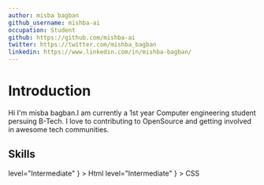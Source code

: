 ```yaml
---
author: misba bagban
github_username: mishba-ai
occupation: Student
github: https://github.com/mishba-ai
twitter: https://twitter.com/mishba_bagban
linkedin: https://www.linkedin.com/in/mishba-bagban/
---
```


# Introduction

Hi I'm misba bagban.I am currently a 1st year Computer engineering student persuing B-Tech.
I love to contributing to OpenSource and getting involved in awesome tech communities.

## Skills

<Skills>
  <Skill
    name="html"
   icon={
   <svg xmlns="http://www.w3.org/2000/svg" class="icon icon-tabler icon-tabler-brand-html5" width="24" height="24" viewBox="0 0 24 24" stroke-width="2" stroke="currentColor" fill="none" stroke-linecap="round" stroke-linejoin="round">
   <title>html</title>
   <path stroke="none" d="M0 0h24v24H0z" fill="none"></path>
   <path d="M20 4l-2 14.5l-6 2l-6 -2l-2 -14.5z"></path>
   <path d="M15.5 8h-7l.5 4h6l-.5 3.5l-2.5 .75l-2.5 -.75l-.1 -.5"></path>
</svg>
level="Intermediate"
}
  >
   Html
  </Skill>
  <Skill
    name="CSS"
 icon={ 
 <svg xmlns="http://www.w3.org/2000/svg" class="icon icon-tabler icon-tabler-brand-css3" width="24" height="24" viewBox="0 0 24 24" stroke-width="2" stroke="currentColor" fill="none" stroke-linecap="round" stroke-linejoin="round">
 <title>CSS</title>
   <path stroke="none" d="M0 0h24v24H0z" fill="none"></path>
   <path d="M20 4l-2 14.5l-6 2l-6 -2l-2 -14.5z"></path>
   <path d="M8.5 8h7l-4.5 4h4l-.5 3.5l-2.5 .75l-2.5 -.75l-.1 -.5"></path>
</svg>
level="Intermediate"
}
  >
    CSS
  </Skill>
</Skills>

